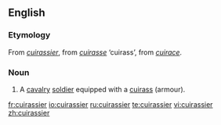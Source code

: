==English==

===Etymology===
From {{etyl|fr}} ''[[#French|cuirassier]]'', from ''[[cuirasse]]'' ‘cuirass’, from {{etyl|fro}} ''[[cuirace]]''.

===Noun===
{{en-noun}}

# {{historical}} A [[cavalry]] [[soldier]] equipped with a [[cuirass]] (armour).

[[fr:cuirassier]]
[[io:cuirassier]]
[[ru:cuirassier]]
[[te:cuirassier]]
[[vi:cuirassier]]
[[zh:cuirassier]]